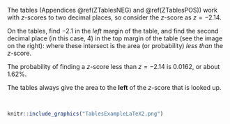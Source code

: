 
:::::: {.cols data-latex=""}

::: {.col data-latex="{0.45\textwidth}"}

The tables (Appendices \@ref(ZTablesNEG) and \@ref(ZTablesPOS)) work with $z$-scores to two decimal places, so consider the $z$-score as $z = -2.14$.
\medskip

On the tables, find $-2.1$ in the *left* margin of the table, and find the second decimal place (in this case, $4$) in the top margin of the table (see the image on the right): where these intersect is the area (or probability) *less than* the $z$-score.
\medskip 

The probability of finding a $z$-score less than $z = -2.14$ is $0.0162$, or about 1.62\%.


::: {.importantBox .important data-latex="{iconmonstr-warning-8-240.png}"}
The tables always give the area to the **left** of the $z$-score that is looked up.
:::

:::

::: {.col data-latex="{0.07\textwidth}"}
\ 
<!-- an empty Div (with a white space), serving as a column separator -->
:::

::: {.col data-latex="{0.48\textwidth}"}

```r
knitr::include_graphics("TablesExampleLaTeX2.png")
```



:::
::::::


